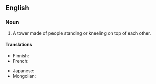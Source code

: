 {{also|human-pyramid}}
==English==
{{wikipedia}}

===Noun===
{{en-noun|head=[[human]] [[pyramid]]}}

# A tower made of people standing or kneeling on top of each other.

====Translations====
{{trans-top|tower made of people}}
* Finnish: {{t|fi|ihmispyramidi}}
* French: {{t+|fr|pyramide humaine|f}}
{{trans-mid}}
* Japanese: {{t|ja|人間ピラミッド|tr=ningen piramiddo}}
* Mongolian: {{t|mn|хүн пирамид|sc=Cyrl}}
{{trans-bottom}}